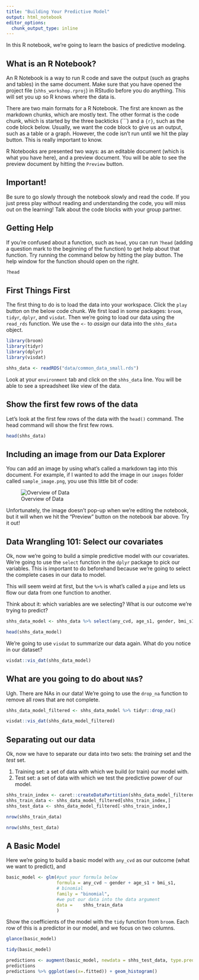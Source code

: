 ```yaml
---
title: "Building Your Predictive Model"
output: html_notebook
editor_options: 
  chunk_output_type: inline
---
```


In this R notebook, we're going to learn the basics of predictive modeling. 

## What is an R Notebook?

An R Notebook is a way to run R code and save the output (such as graphs and tables) in the same document. Make sure that you have opened the project file (`shhs_workshop.rproj`) in RStudio before you do anything. This will set you up so R knows where the data is.

There are two main formats for a R Notebook. The first are known as the markdown chunks, which are mostly text. The other format is the code chunk, which is started by the three backticks (\`\`\`) and a `{r}`, such as the code block below. Usually, we want the code block to give us an output, such as a table or a graph. However, the code isn't run until we hit the play button. This is really important to know. 

R Notebooks are presented two ways: as an editable document (which is what you have here), and a preview document. You will be able to see the preview document by hitting the `Preview` button.

## Important!

Be sure to go slowly through the notebook slowly and read the code. If you just press play without reading and understanding the code, you will miss out on the learning! Talk about the code blocks with your group partner.

## Getting Help

If you're confused about a function, such as `head`, you can run `?head` (adding a question mark to the beginning of the function) to get help about that function. Try running the command below by hitting the play button. The help window for the function should open on the right.

```r
?head
```

## First Things First

The first thing to do is to load the data into your workspace. Click the `play` button on the below code chunk. We first load in some packages: `broom`, `tidyr`, `dplyr`, and `visdat`. Then we're going to load our data using the `read_rds` function. We use the `<-` to *assign* our data into the `shhs_data` object. 

```r
library(broom)
library(tidyr)
library(dplyr)
library(visdat)

shhs_data <- readRDS("data/common_data_small.rds")
```

Look at your `environment` tab and click on the `shhs_data` line. You will be able to see a spreadsheet like view of the data.

## Show the first few rows of the data

Let's look at the first few rows of the data with the `head()` command. The head command will show the first few rows.

```r
head(shhs_data)
```

## Including an image from our Data Explorer

You can add an image by using what's called a markdown tag into this document. For example, if I wanted to add the image in our `images` folder called `sample_image.png`, you use this little bit of code:

![Overview of Data](images/sample_image.png)

Unfortunately, the image doesn't pop-up when we're editing the notebook, but it will when we hit the "Preview" button on the notebook bar above. Try it out!

## Data Wrangling 101: Select our covariates

Ok, now we're going to build a simple predictive model with our covariates. We're going to use the `select` function in the `dplyr` package to pick our variables. This is important to do beforehand because we're going to select the complete cases in our data to model.

This will seem weird at first, but the `%>%` is what's called a `pipe` and lets us flow our data from one function to another. 

Think about it: which variables are we selecting? What is our outcome we're trying to predict?

```r
shhs_data_model <- shhs_data %>% select(any_cvd, age_s1, gender, bmi_s1)

head(shhs_data_model)
```

We're going to use `visdat` to summarize our data again. What do you notice in our dataset?

```r
visdat::vis_dat(shhs_data_model)
```

## What are you going to do about `NA`s?

Ugh. There are NAs in our data! We're going to use the `drop_na` function to remove all rows that are not complete. 

```r
shhs_data_model_filtered <- shhs_data_model %>% tidyr::drop_na()

visdat::vis_dat(shhs_data_model_filtered)
```

## Separating out our data

Ok, now we have to separate our data into two sets: the *training* set and the *test* set.

1. Training set: a set of data with which we build (or train) our model with. 
2. Test set: a set of data with which we test the predictive power of our model.

```r
shhs_train_index <- caret::createDataPartition(shhs_data_model_filtered$any_cvd, p=0.85, list=FALSE)
shhs_train_data <- shhs_data_model_filtered[shhs_train_index,]
shhs_test_data <- shhs_data_model_filtered[-shhs_train_index,]

```

```r
nrow(shhs_train_data)
```

```r
nrow(shhs_test_data)
```

## A Basic Model

Here we're going to build a basic model with `any_cvd` as our outcome (what we want to predict), and 

```r
basic_model <- glm(#put your formula below
                   formula = any_cvd ~ gender + age_s1 + bmi_s1, 
                   # binomial
                   family = "binomial", 
                   #we put our data into the data argument
                   data =    shhs_train_data
                   )
```

Show the coefficients of the model with the `tidy` function from `broom`. Each row of this is a predictor in our model, and we focus on two columns. 

```r
glance(basic_model)
```

```r
tidy(basic_model)
```

```r
predictions <- augment(basic_model, newdata = shhs_test_data, type.predict = "response")
predictions
predictions %>% ggplot(aes(x=.fitted)) + geom_histogram()
```